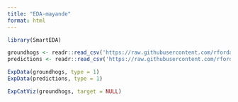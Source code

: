 ```yaml
---
title: "EDA-mayande"
format: html
---
```



```r
library(SmartEDA)
```

```r
groundhogs <- readr::read_csv('https://raw.githubusercontent.com/rfordatascience/tidytuesday/main/data/2024/2024-01-30/groundhogs.csv')
predictions <- readr::read_csv('https://raw.githubusercontent.com/rfordatascience/tidytuesday/main/data/2024/2024-01-30/predictions.csv')

```


```r
ExpData(groundhogs, type = 1)
ExpData(predictions, type = 1)
```
```r
ExpCatViz(groundhogs, target = NULL)
```


